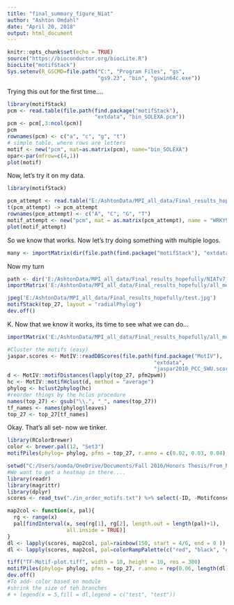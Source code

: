 ---
title: "final_summary_figure_Niat"
author: "Ashton Omdahl"
date: "April 20, 2018"
output: html_document
---

```{r setup, include=FALSE}
knitr::opts_chunk$set(echo = TRUE)
source("https://bioconductor.org/biocLite.R")
biocLite("motifStack")
Sys.setenv(R_GSCMD=file.path("C:", "Program Files", "gs", 
                             "gs9.23", "bin", "gswin64c.exe"))
```
Trying this out for the first time....
```{r}
library(motifStack)
pcm <- read.table(file.path(find.package("motifStack"), 
                            "extdata", "bin_SOLEXA.pcm"))
pcm <- pcm[,3:ncol(pcm)]
pcm
rownames(pcm) <- c("a", "c", "g", "t")
# simple table, where rows are letters
motif <- new("pcm", mat=as.matrix(pcm), name="bin_SOLEXA")
opar<-par(mfrow=c(4,1))
plot(motif)

```
Now, let's try it on my data.
```{r}
library(motifStack)

pcm_attempt <- read.table("E:/AshtonData/MPI_all_data/Final_results_hopefully/NIATv7_g03410/pwm_for_analysis.motif")
t(pcm_attempt) -> pcm_attempt
rownames(pcm_attempt) <- c("A", "C", "G", "T")
motif_attempt <- new("pcm", mat = as.matrix(pcm_attempt), name = "WRKY9")
plot(motif_attempt)
```

So we know that works. Now let's try doing something with multiple logos.
```{r}
many <- importMatrix(dir(file.path(find.package("motifStack"), "extdata"), "pcm$", full.names = T))

```
Now my turn

```{r}
path <- dir('E:/AshtonData/MPI_all_data/Final_results_hopefully/NIATv7_g33798/', "*.motif,", full.names = T)
importMatrix('E:/AshtonData/MPI_all_data/Final_results_hopefully/all_motifs_for_image.txt', format = "pcm") -> thing

jpeg('E:/AshtonData/MPI_all_data/Final_results_hopefully/test.jpg')
motifStack(top_27, layout = "radialPhylog")
dev.off()
```
K. Now that we know it works, its time to see what we can do...
```{r}
importMatrix('E:/AshtonData/MPI_all_data/Final_results_hopefully/all_motifs_for_image.txt', format = "pcm") -> top_27

#Cluster the motifs (easy)
jaspar.scores <- MotIV::readDBScores(file.path(find.package("MotIV"), 
                                               "extdata", 
                                               "jaspar2010_PCC_SWU.scores"))
d <- MotIV::motifDistances(lapply(top_27, pfm2pwm))
hc <- MotIV::motifHclust(d, method = "average")
phylog <- hclust2phylog(hc)
#reorder things by the hclus procedure
names(top_27) <- gsub("\\.", "_", names(top_27))
tf_names <- names(phylog$leaves)
top_27 <- top_27[tf_names]

```
Okay. That's all set- now we tinker.

```{r}
library(RColorBrewer)
color <- brewer.pal(12, "Set3")
motifPiles(phylog= phylog, pfms = top_27, r.anno = c(0.02, 0.03, 0.04),  col.anno = list(sample(colors(),50), sample(colors(), 50), sample(colors(), 50)))
```

```{r}
setwd("C:/Users/aomda/OneDrive/Documents/Fall 2016/Honors Thesis/From_Nov/Visual_scripts/")
#We want to get a heatmap in there....
library(readr)
library(magrittr)
library(dplyr)
scores <- read_tsv("./in_order_motifs.txt") %>% select(-ID, -MotifconservationScore)

map2col <- function(x, pal){
  rg <- range(x)
  pal[findInterval(x, seq(rg[1], rg[2], length.out = length(pal)+1), 
                   all.inside = TRUE)]
}
dl <- lapply(scores, map2col, pal=rainbow(150, start = 4/6, end = 0 ))
dl <- lapply(scores, map2col, pal=colorRampPalette(c("red", "black", "green"))(n = 100))

tiff("TF-Motif-plot.tiff", width = 10, height = 10, res = 300)
motifPiles(phylog= phylog, pfms = top_27, r.anno = rep(0.06, length(dl)), r.tree = 0.15, col.anno = dl, plotIndex = T, motifScale = "linear", col.pfms.width = 0.004, r.pfms = 0.5)
dev.off()
#To add- color based on module
#shrink the size of teh branches
# + legend(x = 5,fill = dl,legend = c("test", "test"))
```



